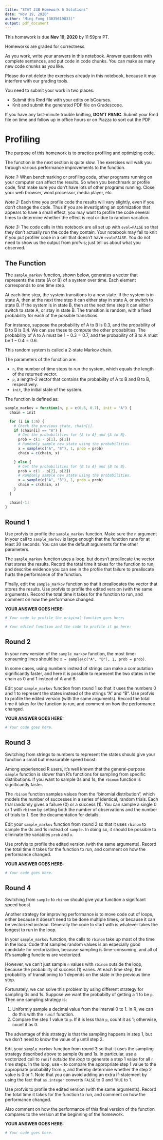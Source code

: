 ```yaml
---
title: "STAT 33B Homework 6 Solutions"
date: "Nov 19, 2020"
author: "Ming Fong (3035619833)"
output: pdf_document
---
```


This homework is due __Nov 19, 2020__ by 11:59pm PT.

Homeworks are graded for correctness. 

As you work, write your answers in this notebook. Answer questions with
complete sentences, and put code in code chunks. You can make as many new code
chunks as you like.

Please do not delete the exercises already in this notebook, because it may
interfere with our grading tools.

You need to submit your work in two places:

* Submit this Rmd file with your edits on bCourses.
* Knit and submit the generated PDF file on Gradescope.

If you have any last-minute trouble knitting, **DON'T PANIC**. Submit your Rmd
file on time and follow up in office hours or on Piazza to sort out the PDF.


Profiling
=========

The purpose of this homework is to practice profiling and optimizing code.

The function in the next section is quite slow. The exercises will walk you
through various performance improvements to the function.

_Note 1:_ When benchmarking or profiling code, other programs running on your
computer can affect the results. So when you benchmark or profile code, first
make sure you don't have lots of other programs running. Close your web
browser, word processor, media player, etc.

_Note 2:_ Each time you profile code the results will vary slightly, even if
you don't change the code. Thus if you are investigating an optimization that
appears to have a small effect, you may want to profile the code several times
to determine whether the effect is real or due to random
variation.

_Note 3:_ The code cells in this notebook are all set up with `eval=FALSE` so
that they don't actually run the code they contain. Your notebook may fail to
knit if you put profiler code in a cell that doesn't have `eval=FALSE`. You do
not need to show us the output from profvis; just tell us about what you
observed.


The Function
------------

The `sample_markov` function, shown below, generates a vector that represents
the state (A or B) of a system over time. Each element corresponds to one time
step.

At each time step, the system transitions to a new state. If the system is in
state A, then at the next time step it can either stay in state A, or switch to
state B. If the system is in state B, then at the next time step it can either
switch to state A, or stay in state B. The transition is random, with a fixed
probability for each of the possible transitions.

For instance, suppose the probability of A to B is 0.3, and the probability of
B to B is 0.4. We can use these to compute the other probabilties. The
probability of A to A must be $1 - 0.3 = 0.7$, and the probability of B to A
must be $1 - 0.4 = 0.6$.

This random system is called a 2-state Markov chain.

The parameters of the function are:

* `n`, the number of time steps to run the system, which equals the length of
  the returned vector.
* `p`, a length-2 vector that contains the probability of A to B and B to B,
  respectively.
* `init`, the initial state of the system.

The function is defined as:
```r
sample_markov = function(n, p = c(0.6, 0.7), init = "A") {
  chain = init

  for (i in 1:n) {
    # Check the previous state, chain[i].
    if (chain[i] == "A") {
      # Get the probabilities for {A to A} and {A to B}.
      prob = c(1 - p[1], p[1])
      # Randomly sample new state using the probabilities.
      x = sample(c("A", "B"), 1, prob = prob)
      chain = c(chain, x)

    } else {
      # Get the probabilities for {B to A} and {B to B}.
      prob = c(1 - p[2], p[2])
      # Randomly sample new state using the probabilities.
      x = sample(c("A", "B"), 1, prob = prob)
      chain = c(chain, x)
    }
  }

  chain[-1]
}
```


Round 1
-------

Use profvis to profile the `sample_markov` function. Make sure the `n` argument
in your call to `sample_markov` is large enough that the function runs for at
least 30 seconds. You can use the default arguments for the other parameters.

The `sample_markov` function uses a loop, but doesn't preallocate the vector
that stores the results. Record the total time it takes for the function to
run, and describe evidence you can see in the profile that failure to
preallocate hurts the performance of the function.

Finally, edit the `sample_markov` function so that it preallocates the vector
that stores the results. Use profvis to profile the edited version (with the
same arguments). Record the total time it takes for the function to run, and
comment on how the performance changed.

**YOUR ANSWER GOES HERE:**

```r
# Your code to profile the original function goes here:

```

```r
# Your edited function and the code to profile it go here:

```



Round 2
-------

In your new version of the  `sample_markov` function, the most time-consuming
lines should be `x = sample(c("A", "B"), 1, prob = prob)`.

In some cases, using numbers instead of strings can make a computation
significantly faster, and here it is possible to represent the two states in
the chain as 0 and 1 instead of A and B. 

Edit your `sample_markov` function from round 1 so that it uses the numbers 0
and 1 to represent the states instead of the strings "A" and "B". Use profvis
to profile the edited version (with the same arguments). Record the total time
it takes for the function to run, and comment on how the performance changed.

**YOUR ANSWER GOES HERE:**

```r
# Your code goes here.

```



Round 3
-------

Switching from strings to numbers to represent the states should give your
function a small but measurable speed boost.

Among experienced R users, it's well known that the general-purpose `sample`
function is slower than R's functions for sampling from specific distributions.
If you want to sample 0s and 1s, the `rbinom` function is significantly faster. 

The `rbinom` function samples values from the "binomial distribution", which
models the number of successes in a series of identical, random trials. Each
trial randomly gives a failure (0) or a success (1). You can sample a single 0
or 1 with `rbinom` by setting both the number of observations and the number of
trials to 1. See the documentation for details.

Edit your `sample_markov` function from round 2 so that it uses `rbinom` to
sample the 0s and 1s instead of `sample`. In doing so, it should be possible to
eliminate the variables `prob` and `x`.

Use profvis to profile the edited version (with the same arguments). Record the
total time it takes for the function to run, and comment on how the performance
changed.

**YOUR ANSWER GOES HERE:**

```r
# Your code goes here.

```



Round 4
-------

Switching from `sample` to `rbinom` should give your function a signifcant
speed boost.

Another strategy for improving performance is to move code out of loops, either
because it doesn't need to be done multiple times, or because it can be
vectorized instead. Generally the code to start with is whatever takes the
longest to run in the loop.

In your `sample_markov` function, the calls to `rbinom` take up most of the
time in the loop. Code that samples random values is an especially good
candidate for vectorization, because sampling is time-consuming, and all of R's
sampling functions are vectorized.

However, we can't just sample `n` values with `rbinom` outside the loop,
because the probability of success (1) varies. At each time step, the
probability of transitioning to 1 depends on the state in the previous time
step.

Fortunately, we can solve this problem by using different strategy for sampling
0s and 1s. Suppose we want the probabilty of getting a 1 to be `p`. Then one
sampling strategy is:

1. Uniformly sample a decimal value from the interval 0 to 1. In R, we can do
   this with the `runif` function.
2. Compare the step 1 value to `p`. If it is less than `p`, count it as 1;
   otherwise, count it as 0.

The advantage of this strategy is that the sampling happens in step 1, but we
don't need to know the value of `p` until step 2.

Edit your `sample_markov` function from round 3 so that it uses the sampling
strategy described above to sample 0s and 1s. In particular, use a vectorized
call to `runif` *outside the loop* to generate a step 1 value for all `n` time
steps. In the loop, use `<` to compare the appropriate step 1 value to the
appropriate probability from `p`, and thereby determine whether the step 2
value is 0 or 1. Note that you can avoid adding an extra if-statement by using
the fact that `as.integer` converts `FALSE` to 0 and `TRUE` to 1.

Use profvis to profile the edited version (with the same arguments). Record the
total time it takes for the function to run, and comment on how the performance
changed.

Also comment on how the performance of this final version of the function
compares to the version at the beginning of the homework.

**YOUR ANSWER GOES HERE:**

```r
# Your code goes here.

```
